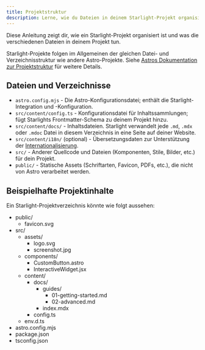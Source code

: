 ```yaml
---
title: Projektstruktur
description: Lerne, wie du Dateien in deinem Starlight-Projekt organisierst.
---
```


Diese Anleitung zeigt dir, wie ein Starlight-Projekt organisiert ist und was die verschiedenen Dateien in deinem Projekt tun.

Starlight-Projekte folgen im Allgemeinen der gleichen Datei- und Verzeichnisstruktur wie andere Astro-Projekte. Siehe [Astros Dokumentation zur Projektstruktur](https://docs.astro.build/de/core-concepts/project-structure/) für weitere Details.

## Dateien und Verzeichnisse

- `astro.config.mjs` - Die Astro-Konfigurationsdatei; enthält die Starlight-Integration und -Konfiguration.
- `src/content/config.ts` - Konfigurationsdatei für Inhaltssammlungen; fügt Starlights Frontmatter-Schema zu deinem Projekt hinzu.
- `src/content/docs/` - Inhaltsdateien. Starlight verwandelt jede `.md`, `.mdx` oder `.mdoc` Datei in diesem Verzeichnis in eine Seite auf deiner Website.
- `src/content/i18n/` (optional) - Übersetzungsdaten zur Unterstützung der [Internationalisierung](/de/guides/i18n/).
- `src/` - Anderer Quellcode und Dateien (Komponenten, Stile, Bilder, etc.) für dein Projekt.
- `public/` - Statische Assets (Schriftarten, Favicon, PDFs, etc.), die nicht von Astro verarbeitet werden.

## Beispielhafte Projektinhalte

Ein Starlight-Projektverzeichnis könnte wie folgt aussehen:


<FileTree>

- public/
  - favicon.svg
- src/
  - assets/
    - logo.svg
    - screenshot.jpg
  - components/
    - CustomButton.astro
    - InteractiveWidget.jsx
  - content/
    - docs/
      - guides/
        - 01-getting-started.md
        - 02-advanced.md
      - index.mdx
    - config.ts
  - env.d.ts
- astro.config.mjs
- package.json
- tsconfig.json

</FileTree>
